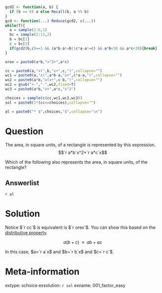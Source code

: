 ```r
gcd2 <- function(a, b) {
  if (b == 0) a else Recall(b, a %% b)
}
gcd <- function(...) Reduce(gcd2, c(...))
while(T){
  a = sample(2:6,1)
  bc = sample(2:13,2)
  b = bc[1]
  c = bc[2]
  if(gcd2(b,c)==1 && (a*b-a!=b||c*a-a!=c) && a*b<30 && a*c<30){break}
}

orex = paste0(a*b,"x^2+",a*c)

cc = paste0(a,"x(",b,"x+",c,")",collapse="")
wc1 = paste0(a,"x(",a*b-a,"x+",c*a-a,")",collapse="")
wc2 = paste0(a*b,"x(x+",c-b,")",collapse="")
wc2 = gsub("+-","-",wc2,fixed=T)
wc3 = paste0(a*b,"x+",a*c,"x^2")

choices = sample(c(cc,wc1,wc2,wc3))
sol = paste0(1*(cc==choices),collapse="")

al = paste0("* $",choices,"$",collapse="\n")
```

Question
========

The area, in square units, of a rectangle is represented by this expression.
$$`r a*b`x^2+`r a*c`x$$

Which of the following also represents the area, in square units, of the rectangle?


Answerlist
--------

`r al`


Solution
========

Notice $`r cc`$ is equivalent is $`r orex`$. You can show this based on the [distributive property](https://en.wikipedia.org/wiki/Distributive_property).

$$a(b+c) ~~\equiv~~ ab+ac$$

In this case, $a=`r a`x$ and $b=`r b`x$ and $c=`r c`$.





Meta-information
============
extype: schoice
exsolution: `r sol`
exname: 001_factor_easy
